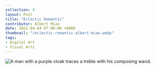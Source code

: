 ---
collection: 4
layout: Post
title: "Eclectic Romantic"
contributor: Albert Miao
date: 2022-04-04 07:00:00 +0000
thumbnail: "/eclectic-romantic-albert-miao.webp"
tags: 
- Digital Art
- Visual Arts
---
<img src="{{ site.baseurl }}/uploads/4/eclectic-romantic-albert-miao.png" 
    alt="A man with a purple cloak traces a treble with his composing wand." />